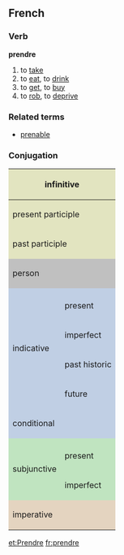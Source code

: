 ==French==
===Verb===
'''prendre'''

# to [[take]]
# to [[eat]], to [[drink]]
# to [[get]], to [[buy]]
# to [[rob]], to [[deprive]]

===Related terms===
*[[prenable]]

===Conjugation===

<center>
{| style="background:#F0F0F0"

|-
! colspan="3" style="background:#e2e4c0" | infinitive
| colspan="5" | prendre

|-
! colspan="3" style="background:#e2e4c0" | present participle
| colspan="5" | [[prenant]]

|-
! colspan="3" style="background:#e2e4c0" | past participle
| colspan="5" | [[pris]]

|-
! colspan="2" rowspan="2" style="background:#C0C0C0" | person
! colspan="3" style="background:#C0C0C0" | singular
! colspan="3" style="background:#C0C0C0" | plural

|-
! style="background:#C0C0C0;width:12.5%" | first
! style="background:#C0C0C0;width:12.5%" | second
! style="background:#C0C0C0;width:12.5%" | third
! style="background:#C0C0C0;width:12.5%" | first
! style="background:#C0C0C0;width:12.5%" | second
! style="background:#C0C0C0;width:12.5%" | third

|-
! style="background:#c0cfe4" rowspan="5"| indicative
! style="background:#c0cfe4" |
! style="background:#c0cfe4" | je
! style="background:#c0cfe4" | tu
! style="background:#c0cfe4" | il
! style="background:#c0cfe4" | nous
! style="background:#c0cfe4" | vous
! style="background:#c0cfe4" | ils

|-
! style="height:3em;background:#c0cfe4" | present
| prends
| prends
| prend
| prenons
| prenez
| prennent

|-
! style="height:3em;background:#c0cfe4" | imperfect
| prenais
| prenais
| prenait
| prenions
| preniez
| prenaient

|-
! style="height:3em;background:#c0cfe4" | past historic
| pris
| pris
| prit
| prîmes
| prîtes
| prirent

|-
! style="height:3em;background:#c0cfe4" | future
| prendrai
| prendras
| prendra
| prendrons
| prendrez
| prendront

|-
! colspan="2" style="height:3em;background:#c0cfe4" | conditional
| prendrais
| prendrais
| prendrait
| prendrions
| prendriez
| prendraient

|-
! style="background:#c0e4c0" rowspan="3" | subjunctive
! style="background:#c0e4c0" | 
! style="background:#c0e4c0" | que je
! style="background:#c0e4c0" | que tu
! style="background:#c0e4c0" | qu'il
! style="background:#c0e4c0" | que nous
! style="background:#c0e4c0" | que vous
! style="background:#c0e4c0" | qu'ils

|-
! style="height:3em;background:#c0e4c0" | present
| prenne
| prennes
| prenne
| prenions
| preniez
| prennent

|-
! style="height:3em;background:#c0e4c0" rowspan="1" | imperfect
| prisse
| prisses
| prît
| prissions
| prissiez
| prissent

|-
! colspan="2" rowspan="2" style="height:3em;background:#e4d4c0" | imperative
! style="background:#e4d4c0" | -
! style="background:#e4d4c0" | tu
! style="background:#e4d4c0" | -
! style="background:#e4d4c0" | nous
! style="background:#e4d4c0" | vous
! style="background:#e4d4c0" | -

|-
|
| prends
| 
| prenons
| prenez
| 

|}
</center>

[[et:Prendre]]
[[fr:prendre]]
